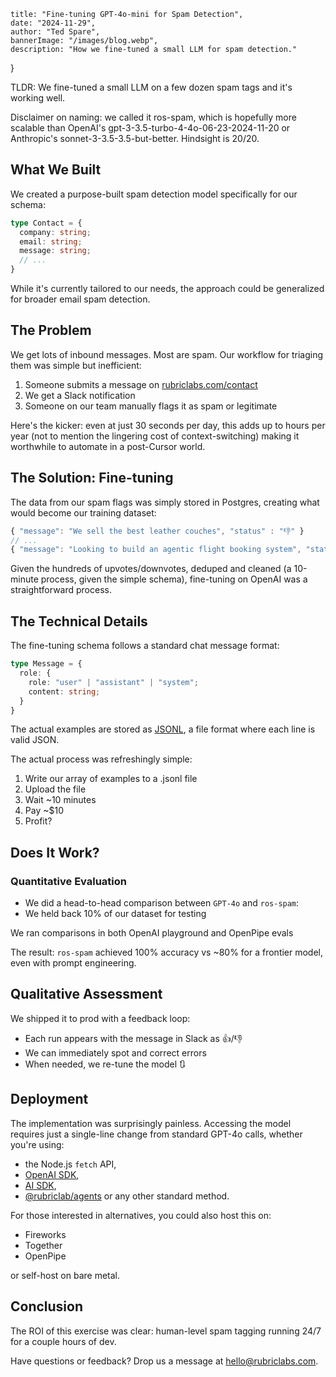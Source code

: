     title: "Fine-tuning GPT-4o-mini for Spam Detection",
    date: "2024-11-29",
    author: "Ted Spare",
    bannerImage: "/images/blog.webp",
    description: "How we fine-tuned a small LLM for spam detection."
}

TLDR: We fine-tuned a small LLM on a few dozen spam tags and it's working well.

Disclaimer on naming: we called it ros-spam, which is hopefully more scalable than OpenAI's gpt-3-3.5-turbo-4-4o-06-23-2024-11-20 or Anthropic's sonnet-3-3.5-3.5-but-better. Hindsight is 20/20.

## What We Built

We created a purpose-built spam detection model specifically for our schema:

```ts
type Contact = {
  company: string;
  email: string;
  message: string;
  // ...
}
```

While it's currently tailored to our needs, the approach could be generalized for broader email spam detection.

## The Problem

We get lots of inbound messages. Most are spam. Our workflow for triaging them was simple but inefficient:

1. Someone submits a message on [rubriclabs.com/contact](http://rubriclabs.com/contact)
2. We get a Slack notification
3. Someone on our team manually flags it as spam or legitimate

Here's the kicker: even at just 30 seconds per day, this adds up to hours per year (not to mention the lingering cost of context-switching) making it worthwhile to automate in a post-Cursor world.

## The Solution: Fine-tuning

The data from our spam flags was simply stored in Postgres, creating what would become our training dataset:

```ts
{ "message": "We sell the best leather couches", "status" : "👎" }
// ...
{ "message": "Looking to build an agentic flight booking system", "status": "👍" }
```

Given the hundreds of upvotes/downvotes, deduped and cleaned (a 10-minute process, given the simple schema), fine-tuning on OpenAI was a straightforward process.

## The Technical Details

The fine-tuning schema follows a standard chat message format:

```ts
type Message = {
  role: {
    role: "user" | "assistant" | "system";
    content: string;
  }
}
```
The actual examples are stored as [JSONL](https://jsonlines.org/), a file format where each line is valid JSON.

The actual process was refreshingly simple:

1. Write our array of examples to a .jsonl file
2. Upload the file
3. Wait ~10 minutes
4. Pay ~$10
5. Profit?

## Does It Work?

### Quantitative Evaluation

- We did a head-to-head comparison between `GPT-4o` and `ros-spam`:
- We held back 10% of our dataset for testing

We ran comparisons in both OpenAI playground and OpenPipe evals 

The result: `ros-spam` achieved 100% accuracy vs ~80% for a frontier model, even with prompt engineering.

## Qualitative Assessment

We shipped it to prod with a feedback loop:

- Each run appears with the message in Slack as 👍/👎
- We can immediately spot and correct errors
- When needed, we re-tune the model 🔃

## Deployment

The implementation was surprisingly painless. Accessing the model requires just a single-line change from standard GPT-4o calls, whether you're using:

- the Node.js `fetch` API,
- [OpenAI SDK](https://platform.openai.com/docs/libraries),
- [AI SDK](https://sdk.vercel.ai/docs/introduction),
- [@rubriclab/agents](https://github.com/rubriclab/agents) or any other standard method.

For those interested in alternatives, you could also host this on:

- Fireworks
- Together
- OpenPipe

or self-host on bare metal.

## Conclusion

The ROI of this exercise was clear: human-level spam tagging running 24/7 for a couple hours of dev.

Have questions or feedback? Drop us a message at [hello@rubriclabs.com](mailto:hello@rubriclabs.com).